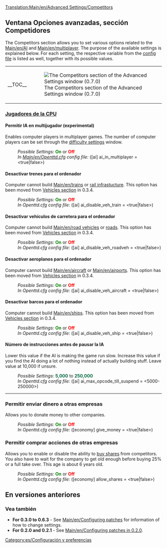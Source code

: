 {{es/Traducción|Advanced Settings/Competitors|10}}
[[Translation:Main/en/Advanced Settings/Competitors]]{{en/-}}{{es/Opciones avanzadas}}

==Ventana Opciones avanzadas, sección Competidores==
The Competitors section allows you to set various options related to the [[Main/en/AI]] and [[Main/en/multiplayer]]. The purpose of the available settings is explained below. For each setting, the respective variable from the [[Main/en/openttd.cfg|config file]] is listed as well, together with its possible values.
{| align="center"
|- valign="top"
|__TOC__
|[[File:es/Advset competitors.png|frame|left|The Competitors section of the Advanced Settings window (0.7.0)]]
|}

===<u>Jugadores de la CPU</u>===
====Permitir IA en multijugador (experimental)====
{{en/Feature|0.4|align="right"|text=(since 0.4.5)}}
Enables computer players in multiplayer games. The number of computer players can be set through the [[Main/en/Difficulty|difficulty settings]] window.
:''Possible Settings:'' <span style="color:green">'''On'''</span> or <span style="color:red">'''Off'''</span>
:''In [[Main/en/Openttd.cfg]] config file:'' ([ai] ai_in_multiplayer = <true|false>)

====Desactivar trenes para el ordenador====
{{en/Feature|Old|align="right"|text=(since 0.3.2)}}
Computer cannot build [[Main/en/trains]] or [[Main/en/railway construction|rail infrastucture]].
This option has been moved from [[Main/en/Configuring patches/Vehicles#Disable trains for computer|Vehicles section]] in 0.3.4.
:''Possible Settings:'' <span style="color:green">'''On'''</span> or <span style="color:red">'''Off'''</span>
:''In Openttd.cfg config file:'' ([ai] ai_disable_veh_train = <true|false>)

====Desactivar vehículos de carretera para el ordenador====
{{en/Feature|Old|align="right"|text=(since 0.3.2)}}
Computer cannot build [[Main/en/road vehicles]] or [[Main/en/roadway construction|roads]]. This option has been moved from [[Main/en/Configuring patches/Vehicles#Disable road vehicles for computer|Vehicles section]] in 0.3.4.
:''Possible Settings:'' <span style="color:green">'''On'''</span> or <span style="color:red">'''Off'''</span>
:''In Openttd.cfg config file:'' ([ai] ai_disable_veh_roadveh = <true|false>)

====Desactivar aeroplanos para el ordenador====
{{en/Feature|Old|align="right"|text=(since 0.3.2)}}
Computer cannot build [[Main/en/aircraft]] or [[Main/en/airports]]. This option has been moved from [[Main/en/Configuring patches/Vehicles#Disable aircraft for computer|Vehicles section]] in 0.3.4.
:''Possible Settings:'' <span style="color:green">'''On'''</span> or <span style="color:red">'''Off'''</span>
:''In Openttd.cfg config file:'' ([ai] ai_disable_veh_aircraft = <true|false>)

====Desactivar barcos para el ordenador====
{{en/Feature|Old|align="right"|text=(since 0.3.2)}}
Computer cannot build [[Main/en/ships]]. This option has been moved from [[Main/en/Configuring patches/Vehicles#Disable ships for computer|Vehicles section]] in 0.3.4.
:''Possible Settings:'' <span style="color:green">'''On'''</span> or <span style="color:red">'''Off'''</span>
:''In Openttd.cfg config file:'' ([ai] ai_disable_veh_ship = <true|false>)

====Número de instrucciones antes de pausar la IA====
{{en/Feature|0.7|align="right"|text=(since 0.7.0)}}
Lower this value if the AI is making the game run slow. Increase this value if you find the AI doing a lot of nothing instead of actually building stuff. Leave value at 10,000 if unsure.
:''Possible Settings:'' <span style="color:#00693E">'''5,000'''</span> to <span style="color:#00693E">'''250,000'''</span>
:''In Openttd.cfg config file:'' ([ai] ai_max_opcode_till_suspend = <5000-250000>)
{{en/-}}
----
===Permitir enviar dinero a otras empresas===
{{en/Feature|0.7|align="right"|text=(since 0.7.0)}}
Allows you to donate money to other companies.
:''Possible Settings:'' <span style="color:green">'''On'''</span> or <span style="color:red">'''Off'''</span>
:''In Openttd.cfg config file:'' ([economy] give_money = <true|false>)
{{en/-}}
===Permitir comprar acciones de otras empresas===
{{en/Feature|0.7|align="right"|text=(since 0.7.0)}}
Allows you to enable or disable the ability to [[Main/en/buying shares|buy shares]] from competitors. You also have to wait for the company to get old enough before buying 25% or a full take over. This age is about 6 years old.
:''Possible Settings:'' <span style="color:green">'''On'''</span> or <span style="color:red">'''Off'''</span>
:''In Openttd.cfg config file:'' ([economy] allow_shares = <true|false>)
{{en/-}}

==En versiones anteriores==
===Vea también===
*'''For 0.3.0 to 0.6.3''' - See [[Main/en/Configuring patches]] for information of how to change settings.
*'''For 0.2.0 and 0.2.1''' - See [[Main/en/Configuring patches in 0.2.0]].

[[Category:es/Configuración y preferencias]]